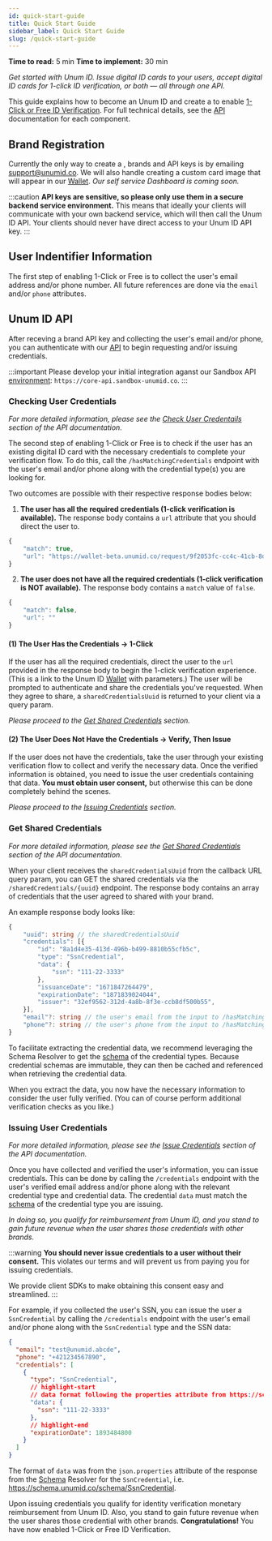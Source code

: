 ```yaml
---
id: quick-start-guide
title: Quick Start Guide
sidebar_label: Quick Start Guide
slug: /quick-start-guide
---
```



**Time to read:** 5 min
**Time to implement:** 30 min

_Get started with Unum ID. Issue digital ID cards to your users, accept digital ID cards for 1-click ID verification, or both — all through one API._

This guide explains how to become an Unum ID <Tip type="customer"/> and create a <Tip type="brand"/> to enable [1-Click or Free ID Verification](https://www.unumid.co/1-click). For full technical details, see the [API](/api-overview) documentation for each component.

## Brand Registration

Currently the only way to create a <Tip type="customer"/>, <Tip type="brand">brands</Tip> and API keys is by emailing support@unumid.co. We will also handle creating a custom card image that will appear in our [Wallet](https://wallet.unumid.co/). _Our self service Dashboard is coming soon._

:::caution
**API keys are sensitive, so please only use them in a secure backend service environment.** This means that ideally your clients will communicate with your own backend service, which will then call the Unum ID API. Your clients should never have direct access to your Unum ID API key.
:::

## User Indentifier Information

The first step of enabling 1-Click or Free is to collect the user's email address and/or phone number. All future <Tip type="user"/> references are done via the `email` and/or `phone` attributes.

## Unum ID API

After receving a brand API key and collecting the user's email and/or phone, you can authenticate with our [API](/api-overview) to begin requesting and/or issuing <Tip type="credential">credentials</Tip>.

:::important
Please develop your initial integration aganst our Sandbox API [environment](api-overview#environments): `https://core-api.sandbox-unumid.co`.
:::

### Checking User Credentials

_For more detailed information, please see the [Check User Credentails](/api-overview#check-user-credentials) section of the API documentation._<br/>

The second step of enabling 1-Click or Free is to check if the user has an existing digital ID card with the necessary credentials to complete your verification flow. To do this, call the `/hasMatchingCredentials` endpoint with the user's email and/or phone along with the credential type(s) you are looking for.

Two outcomes are possible with their respective response bodies below:

1. **The user has all the required credentials (1-click verification is available).** The response body contains a `url` attribute that you should direct the user to.

```typescript title="Example Match Response Body"
{
    "match": true,
    "url": "https://wallet-beta.unumid.co/request/9f2053fc-cc4c-41cb-8d14-7d3ccf6167eb"
}
```

2. **The user does not have all the required credentials (1-click verification is NOT available).** The response body contains a `match` value of `false`.

```typescript title="Example Not a Match Response Body"
{
    "match": false,
    "url": ""
}
```

#### (1) The User Has the Credentials → 1-Click

If the user has all the required credentials, direct the user to the `url` provided in the response body to begin the 1-click verification experience. (This is a link to the Unum ID [Wallet](https://wallet.unumid.co/) with parameters.) The user will be prompted to authenticate and share the credentials you've requested. When they agree to share, a `sharedCredentialsUuid` is returned to your client via a query param. 

_Please proceed to the [Get Shared Credentials](#get-shared-credentials) section._

#### (2) The User Does Not Have the Credentials → Verify, Then Issue

If the user does not have the credentials, take the user through your existing verification flow to collect and verify the necessary data. Once the verified information is obtained, you need to issue the user credentials containing that data. **You must obtain user consent,** but otherwise this can be done completely behind the scenes. 

_Please proceed to the [Issuing Credentials](#issuing-user-credentials) section._

### Get Shared Credentials

_For more detailed information, please see the [Get Shared Credentials](/api-overview#get-shared-credentials) section of the API documentation._<br/>

When your client receives the `sharedCredentialsUuid` from the callback URL query param, you can GET the shared <Tip type="credential">credentials</Tip> via the `/sharedCredentials/{uuid}` endpoint. The response body contains an array of credentials that the user agreed to shared with your brand.

An example response body looks like:

```typescript title="Example Get Shared Credentials Response Body"
{
    "uuid": string // the sharedCredentialsUuid
    "credentials": [{
        "id": "8a1d4e35-413d-496b-b499-8810b55cfb5c",
        "type": "SsnCredential",
        "data": {
            "ssn": "111-22-3333"
        },
        "issuanceDate": "1671847264479",
        "expirationDate": "1871839024044",
        "issuer": "32ef9562-312d-4a8b-8f3e-ccb8df500b55",
    }],
    "email"?: string // the user's email from the input to /hasMatchingCredentials; only present if email was provided
    "phone"?: string // the user's phone from the input to /hasMatchingCredentials; only present if phone was provided
}
```

To facilitate extracting the credential data, we recommend leveraging the Schema Resolver to get the [schema](/schema) of the credential types. Because credential schemas are immutable, they can then be cached and referenced when retrieving the credential data.

When you extract the data, you now have the necessary information to consider the user fully verified. (You can of course perform additional verification checks as you like.)

### Issuing User Credentials

_For more detailed information, please see the [Issue Credentials](/api-overview#issue-credentials) section of the API documentation._<br/>

Once you have collected and verified the user's information, you can issue credentials. This can be done by calling the `/credentials` endpoint with the user's verified email address and/or phone along with the relevant credential type and credential data. The credential `data` must match the [schema](/schema) of the credential type you are issuing.

_In doing so, you qualify for reimbursement from Unum ID, and you stand to gain future revenue when the user shares those credentials with other brands._

:::warning
**You should never issue credentials to a user without their consent.** This violates our terms and will prevent us from paying you for issuing credentials. 

We provide client SDKs to make obtaining this consent easy and streamlined.
:::

For example, if you collected the user's SSN, you can issue the user a `SsnCredential` by calling the `/credentials` endpoint with the user's email and/or phone along with the `SsnCredential` type and the SSN data:

```json title="Example Issue Credentials Request Body"
{
  "email": "test@unumid.abcde",
  "phone": "+421234567890",
  "credentials": [
    {
      "type": "SsnCredential",
      // highlight-start
      // data format following the properties attribute from https://schema.unumid.co/jsonSchema/SsnCredential
      "data": {
        "ssn": "111-22-3333"
      },
      // highlight-end
      "expirationDate": 1893484800
    }
  ]
}
```

The format of `data` was from the `json.properties` attribute of the response from the [Schema](/schema) Resolver for the `SsnCredential`, i.e. https://schema.unumid.co/schema/SsnCredential.

Upon issuing credentials you qualify for identity verification monetary reimbursement from Unum ID. Also, you stand to gain future revenue when the user shares those credential with other brands. **Congratulations!** You have now enabled 1-Click or Free ID Verification.
